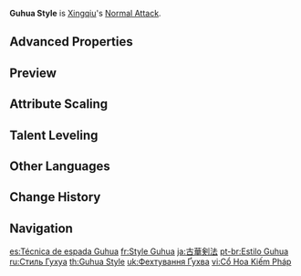 {{Talent Infobox
|image         = Talent Guhua Style.png
|character     = Xingqiu
|type          = Normal Attack
|info          = '''Normal Attack'''<br>Performs up to 5 rapid strikes.<br><br>'''Charged Attack'''<br>Consumes a certain amount of Stamina to unleash 2 rapid sword strikes.<br><br>'''Plunging Attack'''<br>Plunges from mid-air to strike the ground below, damaging opponents along the path and dealing [[AoE]] DMG upon impact.
|hit1          = 46.6–99.6%
|hit2          = 47.6–101%
|hit3          = 28.6–61%+28.6–61%
|hit4          = 56–119%
|hit5          = 35.9–76.6%+35.9–76.6%
|charged       = 47.3–101%+56.2–120%
|chargedStamina= 20
|plunge        = 63.9–135%
|plungeLow     = 128–271%
|plungeHigh    = 160–338%
|scale_att1    = ATK
}}
'''Guhua Style''' is [[Xingqiu]]'s [[Normal Attack]].

==Advanced Properties==
{{Advanced Properties
|title   = Normal Attack 1-Hit
|gu      = 1U
|icdtag  = Normal Attack
|icdtype = 2.5s/3 Hits
|poise   = 47.7
|impulse = 3

|title2   = Normal Attack 2-Hit
|gu2      = 1U
|icdtag2  = Normal Attack
|icdtype2 = 2.5s/3 Hits
|poise2   = 49.5
|impulse2 = 3

|title3   = Normal Attack 3-Hit A
|gu3      = 1U
|icdtag3  = Normal Attack
|icdtype3 = 2.5s/3 Hits
|poise3   = 29.3
|impulse3 = 3

|title4   = Normal Attack 3-Hit B
|gu4      = 1U
|icdtag4  = Normal Attack
|icdtype4 = 2.5s/3 Hits
|poise4   = 29.3
|impulse4 = 3

|title5   = Normal Attack 4-Hit
|gu5      = 1U
|icdtag5  = Normal Attack
|icdtype5 = 2.5s/3 Hits
|poise5   = 57.6
|impulse5 = 3

|title6   = Normal Attack 5-Hit A
|gu6      = 1U
|icdtag6  = Normal Attack
|icdtype6 = 2.5s/3 Hits
|poise6   = 36.81
|impulse6 = Air, 0, 450

|title7   = Normal Attack 5-Hit B
|gu7      = 1U
|icdtag7  = Normal Attack
|icdtype7 = 2.5s/3 Hits
|poise7   = 36.81
|impulse7 = 6

|title8   = Charged Attack 1-Hit
|gu8      = 1U
|icdtag8  = Normal Attack
|icdtype8 = 2.5s/3 Hits
|poise8   = 50.3
|impulse8 = 2

|title9   = Charged Attack 2-Hit
|gu9      = 1U
|icdtag9  = Normal Attack
|icdtype9 = 2.5s/3 Hits
|poise9   = 50.3
|impulse9 = 6

|title10   = Plunging Attack Collision
|gu10      = 0U
|icdtag10  = none
|poise10   = 25
|impulse10 = 2

|title11   = Low Plunge
|gu11      = 1U
|icdtag11  = none
|poise11   = 100
|impulse11 = 4
|blunt11   = 1

|title12   = High Plunge
|gu12      = 1U
|icdtag12  = none
|poise12   = 150
|impulse12 = 7
|blunt12   = 1
}}

==Preview==
{{Preview
|file1=Guhua Style Normal Preview
|caption1=Normal Attack

|file2=Guhua Style Charged Preview
|caption2=Charged Attack

|file3=Guhua Style Plunging Preview
|caption3=Plunging Attack
}}

==Attribute Scaling==
{{Talent Scaling
|talentType=Normal Attack
|levels=11
|order=hit1,hit2,hit3,hit4,hit5,charged_title,charged,stamina,plunge_title,plunge,plungelow,plungehigh
|titles=1-Hit DMG (%),2-Hit DMG (%),3-Hit DMG (%),4-Hit DMG (%),5-Hit DMG (%),Charged Attack,Charged Attack DMG (%),Charged Attack Stamina Cost,Plunging Attack,Plunge DMG (%),Low Plunge DMG (%),High Plunge DMG (%)
|hit1_1=46.61
|hit1_2=50.41
|hit1_3=54.2
|hit1_4=59.62
|hit1_5=63.41
|hit1_6=67.75
|hit1_7=73.71
|hit1_8=79.67
|hit1_9=85.64
|hit1_10=92.14
|hit1_11=99.59
|hit2_1=47.64
|hit2_2=51.52
|hit2_3=55.4
|hit2_4=60.94
|hit2_5=64.82
|hit2_6=69.25
|hit2_7=75.34
|hit2_8=81.44
|hit2_9=87.53
|hit2_10=94.18
|hit2_11=101.8
|hit3_1=28.55+28.55
|hit3_2=30.88+30.88
|hit3_3=33.2+33.2
|hit3_4=36.52+36.52
|hit3_5=38.84+38.84
|hit3_6=41.5+41.5
|hit3_7=45.15+45.15
|hit3_8=48.8+48.8
|hit3_9=52.46+52.46
|hit3_10=56.44+56.44
|hit3_11=61+61
|hit4_1=55.99
|hit4_2=60.54
|hit4_3=65.1
|hit4_4=71.61
|hit4_5=76.17
|hit4_6=81.38
|hit4_7=88.54
|hit4_8=95.7
|hit4_9=102.86
|hit4_10=110.67
|hit4_11=119.62
|hit5_1=35.86+35.86
|hit5_2=38.78+38.78
|hit5_3=41.7+41.7
|hit5_4=45.87+45.87
|hit5_5=48.79+48.79
|hit5_6=52.13+52.13
|hit5_7=56.71+56.71
|hit5_8=61.3+61.3
|hit5_9=65.89+65.89
|hit5_10=70.89+70.89
|hit5_11=76.62+76.62
|charged_1=47.3+56.16
|charged_2=51.15+60.73
|charged_3=55+65.3
|charged_4=60.5+71.83
|charged_5=64.35+76.4
|charged_6=68.75+81.63
|charged_7=74.8+88.81
|charged_8=80.85+95.99
|charged_9=86.9+103.17
|charged_10=93.5+111.01
|charged_11=101.06+119.99
|stamina=20
|plunge_1=63.93
|plunge_2=69.14
|plunge_3=74.34
|plunge_4=81.77
|plunge_5=86.98
|plunge_6=92.92
|plunge_7=101.1
|plunge_8=109.28
|plunge_9=117.46
|plunge_10=126.38
|plunge_11=135.3
|plungelow_1=127.84
|plungelow_2=138.24
|plungelow_3=148.65
|plungelow_4=163.51
|plungelow_5=173.92
|plungelow_6=185.81
|plungelow_7=202.16
|plungelow_8=218.51
|plungelow_9=234.86
|plungelow_10=252.7
|plungelow_11=270.54
|plungehigh_1=159.68
|plungehigh_2=172.67
|plungehigh_3=185.67
|plungehigh_4=204.24
|plungehigh_5=217.23
|plungehigh_6=232.09
|plungehigh_7=252.51
|plungehigh_8=272.93
|plungehigh_9=293.36
|plungehigh_10=315.64
|plungehigh_11=337.92
}}

==Talent Leveling==
{{Talent Upgrade|Xingqiu}}

==Other Languages==
{{Other Languages
|en      = Guhua Style
|zhs     = 古华剑法
|zhs_rm  = Gǔhuá Jiànfǎ
|zht     = 古華劍法
|zht_rm  = Gǔhuá Jiànfǎ
|zh_tl   = Guhua Swordmanship
|ja      = 古華剣法
|ja_rm   = Koka Kenpou
|ja_tl   = Guhua Swordmanship
|ko      = 고화 검법
|ko_tl   = Guhua Swordmanship
|es      = Técnica de espada Guhua
|es_tl   = Guhua Sword Technique
|fr      = Style Guhua
|fr_tl   = Guhua Style
|ru      = Стиль Гухуа
|ru_tl   = Guhua Style
|th      = Guhua Style
|vi      = {{tt|Cổ Hoa Kiếm Pháp|古华剑法}}
|vi_tl   = Guhua Swordmanship{{Sino|vi}}
|de      = Guhua-Stil
|de_tl   = Guhua Style
|id      = Guhua Style
|pt      = Estilo Guhua
|pt_tl   = Guhua Style
|tr      = Guhua Tarzı
|tr_tl   = Guhua Style
|it      = Stile Guhua
|it_tl   = Guhua Style
}}

==Change History==
{{Change History|1.0}}

==Navigation==
{{Talent Navbox|Xingqiu}}

[[es:Técnica de espada Guhua]]
[[fr:Style Guhua]]
[[ja:古華剣法]]
[[pt-br:Estilo Guhua]]
[[ru:Стиль Гухуа]]
[[th:Guhua Style]]
[[uk:Фехтування Ґухва]]
[[vi:Cổ Hoa Kiếm Pháp]]